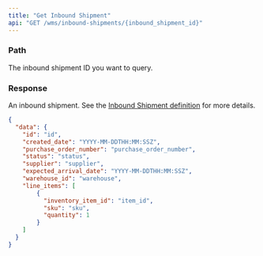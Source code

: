 ```yaml
---
title: "Get Inbound Shipment"
api: "GET /wms/inbound-shipments/{inbound_shipment_id}"
---
```


<Snippet file="headers.mdx" />

### Path

<ParamField path="inbound_shipment_id" type="string" required>
  The inbound shipment ID you want to query.
</ParamField>


### Response

<ResponseField name="data" type="object">

An inbound shipment. See the [Inbound Shipment definition](/wms-api/inbound-shipments/info) for more details.

<Snippet file="inbound-shipment.mdx" />

</ResponseField>

<ResponseExample>

```json Response
{
  "data": {
    "id": "id",
    "created_date": "YYYY-MM-DDTHH:MM:SSZ",
    "purchase_order_number": "purchase_order_number",
    "status": "status",
    "supplier": "supplier",
    "expected_arrival_date": "YYYY-MM-DDTHH:MM:SSZ",
    "warehouse_id": "warehouse",
    "line_items": [
        {
          "inventory_item_id": "item_id",
          "sku": "sku",
          "quantity": 1
        }
    ]
  }
}
```

</ResponseExample>
